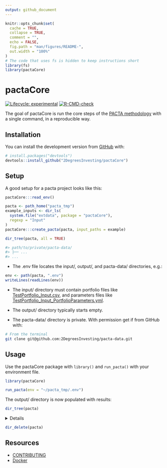 ```yaml
---
output: github_document
---
```


<!-- README.md is generated from README.Rmd. Please edit that file -->

```r
knitr::opts_chunk$set(
  cache = TRUE,
  collapse = TRUE,
  comment = "",
  echo = FALSE,
  fig.path = "man/figures/README-",
  out.width = "100%"
)
# The code that uses fs is hidden to keep instructions short
library(fs)
library(pactaCore)
```

# pactaCore

<!-- badges: start -->
[![Lifecycle: experimental](https://img.shields.io/badge/lifecycle-experimental-orange.svg)](https://lifecycle.r-lib.org/articles/stages.html#experimental)
[![R-CMD-check](https://github.com/2DegreesInvesting/pactaCore/workflows/R-CMD-check/badge.svg)](https://github.com/2DegreesInvesting/pactaCore/actions)
<!-- badges: end -->

The goal of pactaCore is run the core steps of the [PACTA
methodology](https://2degrees-investing.org/resource/pacta/) with a single
command, in a reproducible way.

## Installation

You can install the development version from [GitHub](https://github.com/) with:

``` r
# install.packages("devtools")
devtools::install_github("2DegreesInvesting/pactaCore")
```

## Setup

A good setup for a pacta project looks like this:

```r
pactaCore:::read_env()

pacta <- path_home("pacta_tmp")
example_inputs <- dir_ls(
  system.file("extdata", package = "pactaCore"),
  regexp = "Input"
)
pactaCore:::create_pacta(pacta, input_paths = example)

dir_tree(pacta, all = TRUE)
```

```r
#> path/to/private/pacta-data/
#> ├── ...
#> ...
```

* The .env file locates the input/, output/, and pacta-data/ directories, e.g.:

```r
env <- path(pacta, ".env")
writeLines(readLines(env))
```

* The input/ directory must contain portfolio files like
[TestPortfolio_Input.csv](https://github.com/2DegreesInvesting/pactaCore/blob/master/inst/extdata/TestPortfolio_Input.csv),
and parameters files like
[TestPortfolio_Input_PortfolioParameters.yml](https://github.com/2DegreesInvesting/pactaCore/blob/master/inst/extdata/TestPortfolio_Input_PortfolioParameters.yml).

* The output/ directory typically starts empty.

* The pacta-data/ directory is private. With permission get if from GitHub with:

```bash
# From the terminal
git clone git@github.com:2DegreesInvesting/pacta-data.git
```

## Usage

Use the pactaCore package with `library()` and `run_pacta()` with your
environment file.

```r
library(pactaCore)

run_pacta(env = "~/pacta_tmp/.env")
```

The output/ directory is now populated with results:

```r
dir_tree(pacta)
```

<details> 

For each corresponding `<pair-name>`, the portfolio and parameter files must be
named `<pair-name>_Input.csv` and `<pair-name>_Input_PortfolioParameters.yml`,
respectively. For example:

  * This pair is valid: `a_Input.csv`, `a_Input_PortfolioParameters.yml`.
  
  * This pair is invalid: `a_Input.csv`, `b_Input_PortfolioParameters.yml`.

In the parameter files, whatever values you give to `portfolio_name_in` and
`investor_name_in` will populate the columns `portfolio_name` and
`investor_name` of some output files. For example:

* A parameter file:

```r
writeLines(readLines(example_inputs[[2]]))
```

* A few rows of some relevant output files and columns:

```r
paths <- fs::dir_ls(pactaCore:::output_results_path(pacta))
datasets <- lapply(paths, readRDS)
```

```r
lapply(datasets, function(x) head(x[c("portfolio_name", "investor_name")]))
```

</details>

```r
dir_delete(pacta)
```


## Resources

* [CONTRIBUTING](https://github.com/2DegreesInvesting/pactaCore/blob/main/.github/CONTRIBUTING.md)
* [Docker](https://github.com/2DegreesInvesting/pactaCore/blob/main/.github/CONTRIBUTING.md#docker)
